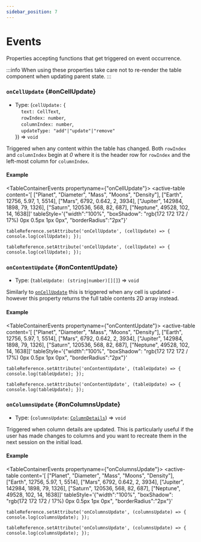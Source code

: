 ```yaml
---
sidebar_position: 7
---
```


# Events

Properties accepting functions that get triggered on event occurrence.

:::info
When using these properties take care not to re-render the table component when updating parent state.
:::

### `onCellUpdate` {#onCellUpdate}

- Type: (`cellUpdate:` { <br />
  &nbsp;&nbsp;&nbsp;&nbsp;`text: CellText`, <br />
  &nbsp;&nbsp;&nbsp;&nbsp;`rowIndex: number`, <br />
  &nbsp;&nbsp;&nbsp;&nbsp;`columnIndex: number`, <br />
  &nbsp;&nbsp;&nbsp;&nbsp;`updateType: "add"|"update"|"remove"` <br />
  }) => `void`

Triggered when any content within the table has changed. Both `rowIndex` and `columnIndex` begin at _0_
where it is the header row for `rowIndex` and the left-most column for `columnIndex`.

#### Example


<TableContainerEvents propertyname={"onCellUpdate"}>
  <active-table
    content='[
      ["Planet", "Diameter", "Mass", "Moons", "Density"],
      ["Earth", 12756, 5.97, 1, 5514],
      ["Mars", 6792, 0.642, 2, 3934],
      ["Jupiter", 142984, 1898, 79, 1326],
      ["Saturn", 120536, 568, 82, 687],
      ["Neptune", 49528, 102, 14, 1638]]'
    tableStyle='{"width":"100%", "boxShadow": "rgb(172 172 172 / 17%) 0px 0.5px 1px 0px", "borderRadius":"2px"}'
></active-table>

</TableContainerEvents>

<Tabs>
<TabItem value="js" label="Sample">

```text
tableReference.setAttribute('onCellUpdate', (cellUpdate) => { console.log(cellUpdate); });
```

</TabItem>
<TabItem value="py" label="Full Code">

```text
tableReference.setAttribute('onCellUpdate', (cellUpdate) => { console.log(cellUpdate); });
```

</TabItem>
</Tabs>

<LineBreak></LineBreak>

### `onContentUpdate` {#onContentUpdate}

- Type: (`tableUpdate: (string|number)[][]`) => `void`

Similarly to [`onCellUpdate`](#onCellUpdate) this is triggered when any cell is updated - however this property returns the full table contents 2D array instead.

#### Example

<TableContainerEvents propertyname={"onContentUpdate"}>
  <active-table
    content='[
      ["Planet", "Diameter", "Mass", "Moons", "Density"],
      ["Earth", 12756, 5.97, 1, 5514],
      ["Mars", 6792, 0.642, 2, 3934],
      ["Jupiter", 142984, 1898, 79, 1326],
      ["Saturn", 120536, 568, 82, 687],
      ["Neptune", 49528, 102, 14, 1638]]'
    tableStyle='{"width":"100%", "boxShadow": "rgb(172 172 172 / 17%) 0px 0.5px 1px 0px", "borderRadius":"2px"}'
></active-table>

</TableContainerEvents>

<Tabs>
<TabItem value="js" label="Sample">

```text
tableReference.setAttribute('onContentUpdate', (tableUpdate) => { console.log(tableUpdate); });
```

</TabItem>
<TabItem value="py" label="Full Code">

```text
tableReference.setAttribute('onContentUpdate', (tableUpdate) => { console.log(tableUpdate); });
```

</TabItem>
</Tabs>

<LineBreak></LineBreak>

### `onColumnsUpdate` {#onColumnsUpdate}

- Type: (`columnsUpdate`: [`ColumnDetails`](./types#ColumnDetails)) => `void`

Triggered when column details are updated. This is particularly useful if the user has made changes to columns and you want to recreate them
in the next session on the initial load.

#### Example

<TableContainerEvents propertyname={"onColumnsUpdate"}>
  <active-table
    content='[
      ["Planet", "Diameter", "Mass", "Moons", "Density"],
      ["Earth", 12756, 5.97, 1, 5514],
      ["Mars", 6792, 0.642, 2, 3934],
      ["Jupiter", 142984, 1898, 79, 1326],
      ["Saturn", 120536, 568, 82, 687],
      ["Neptune", 49528, 102, 14, 1638]]'
    tableStyle='{"width":"100%", "boxShadow": "rgb(172 172 172 / 17%) 0px 0.5px 1px 0px", "borderRadius":"2px"}'
></active-table>

</TableContainerEvents>

<Tabs>
<TabItem value="js" label="Sample">

```text
tableReference.setAttribute('onColumnsUpdate', (columnsUpdate) => { console.log(columnsUpdate); });
```

</TabItem>
<TabItem value="py" label="Full Code">

```text
tableReference.setAttribute('onColumnsUpdate', (columnsUpdate) => { console.log(columnsUpdate); });
```

</TabItem>
</Tabs>
